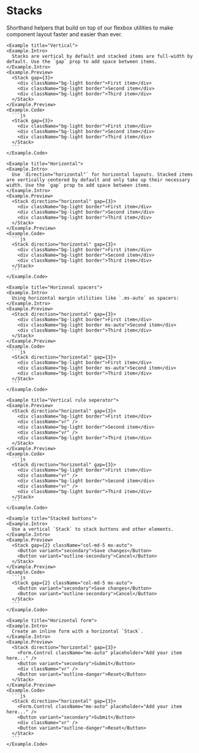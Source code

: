 
# Stacks

<p class="lead">
  Shorthand helpers that build on top of our flexbox utilities to make component layout faster and easier than ever.
</p>

<div class="row gy-5 pt-3 show-grid">

    <Example title="Vertical">
    <Example.Intro>
      Stacks are vertical by default and stacked items are full-width by default. Use the `gap` prop to add space between items.
    </Example.Intro>
    <Example.Preview>
      <Stack gap={3}>
        <div className="bg-light border">First item</div>
        <div className="bg-light border">Second item</div>
        <div className="bg-light border">Third item</div>
      </Stack>
    </Example.Preview>
    <Example.Code>
      ```js
      <Stack gap={3}>
        <div className="bg-light border">First item</div>
        <div className="bg-light border">Second item</div>
        <div className="bg-light border">Third item</div>
      </Stack>
      ```
    </Example.Code>
  </Example>

    <Example title="Horizontal">
    <Example.Intro>
      Use `direction="horizontal"` for horizontal layouts. Stacked items are vertically centered by default and only take up their necessary width. Use the `gap` prop to add space between items.
    </Example.Intro>
    <Example.Preview>
      <Stack direction="horizontal" gap={3}>
        <div className="bg-light border">First item</div>
        <div className="bg-light border">Second item</div>
        <div className="bg-light border">Third item</div>
      </Stack>
    </Example.Preview>
    <Example.Code>
      ```js
      <Stack direction="horizontal" gap={3}>
        <div className="bg-light border">First item</div>
        <div className="bg-light border">Second item</div>
        <div className="bg-light border">Third item</div>
      </Stack>
      ```
    </Example.Code>
  </Example>

    <Example title="Horizonal spacers">
    <Example.Intro>
      Using horizontal margin utilities like `.ms-auto` as spacers:
    </Example.Intro>
    <Example.Preview>
      <Stack direction="horizontal" gap={3}>
        <div className="bg-light border">First item</div>
        <div className="bg-light border ms-auto">Second item</div>
        <div className="bg-light border">Third item</div>
      </Stack>
    </Example.Preview>
    <Example.Code>
      ```js
      <Stack direction="horizontal" gap={3}>
        <div className="bg-light border">First item</div>
        <div className="bg-light border ms-auto">Second item</div>
        <div className="bg-light border">Third item</div>
      </Stack>
      ```
    </Example.Code>
  </Example>

    <Example title="Vertical rule seperator">
    <Example.Preview>
      <Stack direction="horizontal" gap={3}>
        <div className="bg-light border">First item</div>
        <div className="vr" />
        <div className="bg-light border">Second item</div>
        <div className="vr" />
        <div className="bg-light border">Third item</div>
      </Stack>
    </Example.Preview>
    <Example.Code>
      ```js
      <Stack direction="horizontal" gap={3}>
        <div className="bg-light border">First item</div>
        <div className="vr" />
        <div className="bg-light border">Second item</div>
        <div className="vr" />
        <div className="bg-light border">Third item</div>
      </Stack>
      ```
    </Example.Code>
  </Example>

    <Example title="Stacked buttons">
    <Example.Intro>
      Use a vertical `Stack` to stack buttons and other elements.
    </Example.Intro>
    <Example.Preview>
      <Stack gap={2} className="col-md-5 mx-auto">
        <Button variant="secondary">Save changes</Button>
        <Button variant="outline-secondary">Cancel</Button>
      </Stack>
    </Example.Preview>
    <Example.Code>
      ```js
      <Stack gap={2} className="col-md-5 mx-auto">
        <Button variant="secondary">Save changes</Button>
        <Button variant="outline-secondary">Cancel</Button>
      </Stack>
      ```
    </Example.Code>
  </Example>

    <Example title="Horizontal form">
    <Example.Intro>
      Create an inline form with a horizontal `Stack`.
    </Example.Intro>
    <Example.Preview>
      <Stack direction="horizontal" gap={3}>
        <Form.Control className="me-auto" placeholder="Add your item here..." />
        <Button variant="secondary">Submit</Button>
        <div className="vr" />
        <Button variant="outline-danger">Reset</Button>
      </Stack>
    </Example.Preview>
    <Example.Code>
      ```js
      <Stack direction="horizontal" gap={3}>
        <Form.Control className="me-auto" placeholder="Add your item here..." />
        <Button variant="secondary">Submit</Button>
        <div className="vr" />
        <Button variant="outline-danger">Reset</Button>
      </Stack>
      ```
    </Example.Code>
  </Example>

  <LayoutStackApi />
</div>
